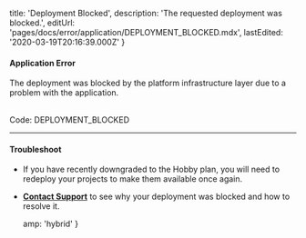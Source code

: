 
  title: 'Deployment Blocked',
  description: 'The requested deployment was blocked.',
  editUrl: 'pages/docs/error/application/DEPLOYMENT_BLOCKED.mdx',
  lastEdited: '2020-03-19T20:16:39.000Z'
}

#### Application Error

The deployment was blocked by the platform infrastructure layer due to a problem with the application.

<br />

<Note label={false}>
  Code: <InlineCode>DEPLOYMENT_BLOCKED</InlineCode>
</Note>

---

#### Troubleshoot

- If you have recently downgraded to the Hobby plan, you will need to redeploy your projects to make them available once again.
- **[Contact Support](mailto:support@zeit.co)** to see why your deployment was blocked and how to resolve it.


  amp: 'hybrid'
}
